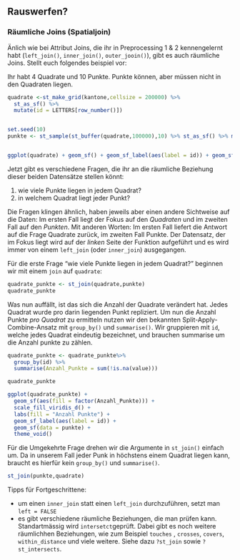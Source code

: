 ## Rauswerfen?

### Räumliche Joins (Spatialjoin)

Änlich wie bei Attribut Joins, die ihr in Preprocessing 1 & 2 kennengelernt habt (`left_join()`, `inner_join()`, `outer_jooin()`), gibt es auch räumliche Joins. Stellt euch folgendes beispiel vor:

Ihr habt 4 Quadrate und 10 Punkte. Punkte können, aber müssen nicht in den Quadraten liegen. 

```r

quadrate <-st_make_grid(kantone,cellsize = 200000) %>%
  st_as_sf() %>%
  mutate(id = LETTERS[row_number()])


set.seed(10)
punkte <- st_sample(st_buffer(quadrate,100000),10) %>% st_as_sf() %>% mutate(value = rnorm(nrow(.)))


ggplot(quadrate) + geom_sf() + geom_sf_label(aes(label = id)) + geom_sf(data = punkte,inherit.aes = FALSE, aes(colour = value)) + theme_void()


```

Jetzt gibt es verschiedene Fragen, die ihr an die räumliche Beziehung dieser beiden Datensätze stellen könnt:

1. wie viele Punkte liegen in jedem Quadrat? <!-- oder: Was ist der Mittelwert aller Punkte pro Quadrat? -->
2. in welchem Quadrat liegt jeder Punkt? <!-- oder in wie vielen Quadraten liegt jeder Punkt? -->

Die Fragen klingen ähnlich, haben jeweils aber einen andere Sichtweise auf die Daten: Im ersten Fall liegt der Fokus auf den *Quadraten* und im zweiten Fall auf den *Punkten*. Mit anderen Worten: Im ersten Fall liefert die Antwort auf die Frage Quadrate zurück, im zweiten Fall Punkte. Der Datensatz, der im Fokus liegt wird auf der *linken* Seite der Funktion aufgeführt und es wird immer von einem `left_join` (oder `inner_join`) ausgegangen. 


Für die erste Frage "wie viele Punkte liegen in jedem Quadrat?" beginnen wir mit einem `join` auf `quadrate`:

```r
quadrate_punkte <- st_join(quadrate,punkte) 
quadrate_punkte
```

Was nun auffällt, ist das sich die Anzahl der Quadrate verändert hat. Jedes Quadrat wurde pro darin liegenden Punkt repliziert. Um nun die Anzahl Punkte *pro Quadrat* zu ermitteln nutzen wir den bekannten Split-Apply-Combine-Ansatz mit `group_by()` und `summarise()`. Wir gruppieren mit `id`, welche jedes Quadrat eindeutig bezeichnet, und brauchen summarise um die Anzahl punkte zu zählen.

```r
quadrate_punkte <- quadrate_punkte%>%
  group_by(id) %>%
  summarise(Anzahl_Punkte = sum(!is.na(value)))

quadrate_punkte
```


```r
ggplot(quadrate_punkte) + 
  geom_sf(aes(fill = factor(Anzahl_Punkte))) + 
  scale_fill_viridis_d() +
  labs(fill = "Anzahl Punkte") +
  geom_sf_label(aes(label = id)) + 
  geom_sf(data = punkte) + 
  theme_void()
```


Für die Umgekehrte Frage drehen wir die Argumente in `st_join()` einfach um. Da in unserem Fall jeder Punk in höchstens einem Quadrat liegen kann, braucht es hierfür kein `group_by()` und `summarise()`.


```r
st_join(punkte,quadrate)
```

Tipps für Fortgeschrittene:

- um einen `inner_join` statt einen `left_join` durchzuführen, setzt man `left = FALSE`
- es gibt verschiedene räumliche Beziehungen, die man prüfen kann. Standartmässig wird `intersetct`geprüft. Dabei gibt es noch weitere räumlichhen Beziehungen, wie zum Beispiel `touches` , `crosses`, `covers`, `within_distance` und viele weitere. Siehe dazu `?st_join` sowie `?st_intersects`.

